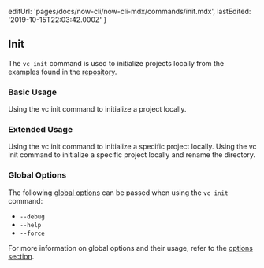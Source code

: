 
  editUrl: 'pages/docs/now-cli/now-cli-mdx/commands/init.mdx',
  lastEdited: '2019-10-15T22:03:42.000Z'
}

## Init

The `vc init` command is used to initialize projects locally from the examples found in the [<ProductName /> repository](https://github.com/zeit/now/tree/master/examples).

### Basic Usage

<Snippet dark text="vc init" />
<Caption>Using the <InlineCode>vc init</InlineCode> command to initialize a project locally.</Caption>

### Extended Usage

<Snippet dark text="vc init [project-name]" />
<Caption>Using the <InlineCode>vc init</InlineCode> command to initialize a specific project locally.</Caption>

<Snippet dark text="vc init [project-name] [new-project-name]" />
<Caption>Using the <InlineCode>vc init</InlineCode> command to initialize a specific project locally and rename the directory.</Caption>

### Global Options

The following [global options](#options) can be passed when using the `vc init` command:

- `--debug`
- `--help`
- `--force`

For more information on global options and their usage, refer to the [options section](#options).

